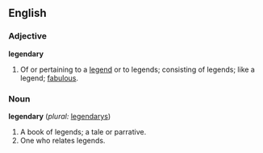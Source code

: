 ==English==

===Adjective===
'''legendary'''
# Of or pertaining to a [[legend]] or to legends; consisting of legends; like a legend; [[fabulous]].

===Noun===
'''legendary'''  (''plural:'' [[legendarys]])
#A book of legends; a tale or parrative.
#One who relates legends.